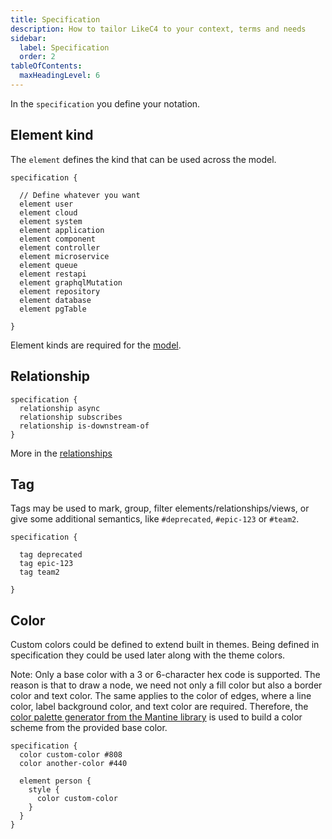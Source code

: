 ```yaml
---
title: Specification
description: How to tailor LikeC4 to your context, terms and needs
sidebar: 
  label: Specification
  order: 2
tableOfContents:
  maxHeadingLevel: 6  
---
```


In the `specification` you define your notation.

## Element kind

The `element` defines the kind that can be used across the model.

```likec4 copy
specification {

  // Define whatever you want
  element user
  element cloud
  element system
  element application
  element component
  element controller
  element microservice
  element queue
  element restapi
  element graphqlMutation
  element repository
  element database
  element pgTable

}
```

Element kinds are required for the [model](/dsl/model).

## Relationship

```likec4
specification {
  relationship async
  relationship subscribes
  relationship is-downstream-of
}
```

More in the [relationships](/dsl/relationships/#relationship-kinds)

## Tag

Tags may be used to mark, group, filter elements/relationships/views, or give some additional semantics, like `#deprecated`, `#epic-123` or `#team2`.

```likec4
specification {

  tag deprecated
  tag epic-123
  tag team2

}
```

## Color

Custom colors could be defined to extend built in themes. Being defined in specification they could be used later along with the theme colors.

Note: Only a base color with a 3 or 6-character hex code is supported. The reason is that to draw a node, we need not only a fill color but also a border color and text color. The same applies to the color of edges, where a line color, label background color, and text color are required. Therefore, the [color palette generator from the Mantine library](https://mantine.dev/colors-generator/) is used to build a color scheme from the provided base color.

```likec4
specification {
  color custom-color #808
  color another-color #440

  element person {
    style {
      color custom-color
    }
  }
}
``` 
